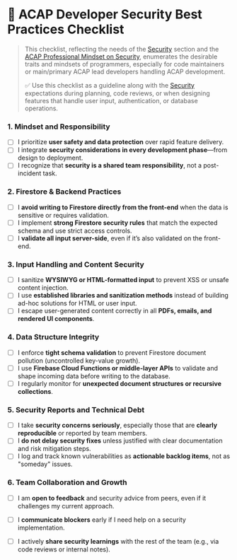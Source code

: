 # 🔐 ACAP Developer Security Best Practices Checklist

> This checklist, reflecting the needs of the [Security](/security) section and the [ACAP Professional Mindset on Security](https://github.com/acaptutorials/acaptutorials/blob/main/README.md#-acap-professional-mindset-on-security), enumerates the desirable traits and mindsets of programmers, especially for code maintainers or main/primary ACAP lead developers handling ACAP development.
>
> ✅ Use this checklist as a guideline along with the [Security](#security) expectations during planning, code reviews, or when designing features that handle user input, authentication, or database operations.

### 1. Mindset and Responsibility
- [ ] I prioritize **user safety and data protection** over rapid feature delivery.
- [ ] I integrate **security considerations in every development phase**—from design to deployment.
- [ ] I recognize that **security is a shared team responsibility**, not a post-incident task.

### 2. Firestore & Backend Practices
- [ ] I **avoid writing to Firestore directly from the front-end** when the data is sensitive or requires validation.
- [ ] I implement **strong Firestore security rules** that match the expected schema and use strict access controls.
- [ ] I **validate all input server-side**, even if it’s also validated on the front-end.

### 3. Input Handling and Content Security
- [ ] I sanitize **WYSIWYG or HTML-formatted input** to prevent XSS or unsafe content injection.
- [ ] I use **established libraries and sanitization methods** instead of building ad-hoc solutions for HTML or user input.
- [ ] I escape user-generated content correctly in all **PDFs, emails, and rendered UI components**.

### 4. Data Structure Integrity
- [ ] I enforce **tight schema validation** to prevent Firestore document pollution (uncontrolled key-value growth).
- [ ] I use **Firebase Cloud Functions or middle-layer APIs** to validate and shape incoming data before writing to the database.
- [ ] I regularly monitor for **unexpected document structures or recursive collections**.

### 5. Security Reports and Technical Debt
- [ ] I take **security concerns seriously**, especially those that are **clearly reproducible** or reported by team members.
- [ ] I **do not delay security fixes** unless justified with clear documentation and risk mitigation steps.
- [ ] I log and track known vulnerabilities as **actionable backlog items**, not as "someday" issues.

### 6. Team Collaboration and Growth
- [ ] I am **open to feedback** and security advice from peers, even if it challenges my current approach.
- [ ] I **communicate blockers** early if I need help on a security implementation.
- [ ] I actively **share security learnings** with the rest of the team (e.g., via code reviews or internal notes).

